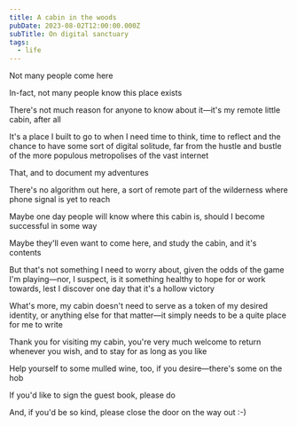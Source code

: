 ```yaml
---
title: A cabin in the woods
pubDate: 2023-08-02T12:00:00.000Z
subTitle: On digital sanctuary
tags:
  - life
---
```


Not many people come here

In-fact, not many people know this place exists

There's not much reason for anyone to know about it—it's my remote little cabin, after all

It's a place I built to go to when I need time to think, time to reflect and the chance to have some sort of digital solitude, far from the hustle and bustle of the more populous metropolises of the vast internet

That, and to document my adventures

There's no algorithm out here, a sort of remote part of the wilderness where phone signal is yet to reach

Maybe one day people will know where this cabin is, should I become successful in some way

Maybe they'll even want to come here, and study the cabin, and it's contents

But that's not something I need to worry about, given the odds of the game I'm playing—nor, I suspect, is it something healthy to hope for or work towards, lest I discover one day that it's a hollow victory

What's more, my cabin doesn't need to serve as a token of my desired identity, or anything else for that matter—it simply needs to be a quite place for me to write

Thank you for visiting my cabin, you're very much welcome to return whenever you wish, and to stay for as long as you like

Help yourself to some mulled wine, too, if you desire—there's some on the hob

If you'd like to sign the guest book, please do

And, if you'd be so kind, please close the door on the way out :-)

